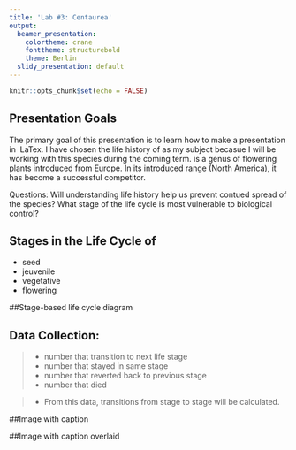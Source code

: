 ```yaml
---
title: 'Lab #3: Centaurea'
output:
  beamer_presentation:
    colortheme: crane
    fonttheme: structurebold
    theme: Berlin
  slidy_presentation: default
---
```


```r
knitr::opts_chunk$set(echo = FALSE)
```

## Presentation Goals

The primary goal of this presentation is to learn how to make a presentation in \ LaTex. I have chosen the life history of \textit{Centaurea} as my subject becasue I will be working with this species during the coming term. \textit{Centaurea} is a genus of flowering plants introduced from Europe. In its introduced range (North America), it has become a successful competitor. 

Questions: Will understanding \textit{Centaurea's} life history help us prevent contued spread of the species? What stage of the \textit{Centaurea} life cycle is most vulnerable to biological control?  


## Stages in the Life Cycle of \textit{Centaurea}

- \color{green} seed
-  jeuvenile
-  vegetative
-  flowering

##Stage-based life cycle diagram

 \begin{picture}(320,250)
 \put(50,10){\includegraphics[height=8cm]{Lab2_centaurea_lifecycle.png}}
 \put(50,50){\begin{minipage}[t]{1\linewidth}
 \end{minipage}}
 \end{picture}


## Data Collection:

>- number that transition to next life stage
>- number that stayed in same stage 
>- number that reverted back to previous stage
>- number that died

>- From this data, transitions from stage to stage will be calculated. 

##Image with caption

\begin{picture}(320,250)
 \put(50,90){\includegraphics[height=5cm]{IMG_1783.JPG}}
 \put(00,70){\begin{minipage}[t]{1\linewidth}
 {Here is a picture I took of a flowering centaurea in the green house, right here on UVM's campus: \textit{Centaurea} or knapweed}
 \end{minipage}}
 \end{picture}


##Image with caption overlaid

 \begin{picture}(320,250)
 \put(30,60){\includegraphics[height=6.5cm]{tsugaCanadensis.jpg}}
 \put(70,100){\begin{minipage}[t]{0.4\linewidth}
  {\small\color{white}\textit{Tsuga canadensis} or Eastern hemlock (my favorite tree)}
 \end{minipage}}
 \end{picture}



